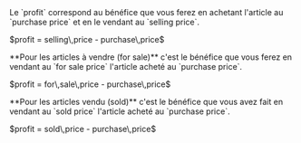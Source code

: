   <Accordion icon="input-numeric" title="Profit (PRF)">
    <ResponseField name="profit" type="decimal">
      Le `profit` correspond au bénéfice que vous ferez en achetant l'article au `purchase price` et en le vendant au `selling price`.
      <p>$profit = selling\,price - purchase\,price$</p>
      <Info>**Pour les articles à vendre (for sale)** c'est le bénéfice que vous ferez en vendant au `for sale price` l'article acheté au `purchase price`.
      <p>$profit = for\,sale\,price - purchase\,price$</p></Info>
      <Info>**Pour les articles vendu (sold)** c'est le bénéfice que vous avez fait en vendant au `sold price` l'article acheté au `purchase price`.
      <p>$profit = sold\,price - purchase\,price$</p></Info>
    </ResponseField>
  </Accordion>